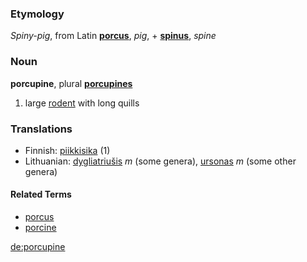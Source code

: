 ===Etymology===
''Spiny-pig'', from Latin '''[[porcus]]''', ''pig'', + '''[[spinus]]''', ''spine''

===Noun===
'''porcupine''', plural '''[[porcupines]]'''

# large [[rodent]] with long quills

=== Translations ===
*Finnish: [[piikkisika]] (1)
*Lithuanian: [[dygliatriušis]] ''m'' (some genera), [[ursonas]] ''m'' (some other genera)

====Related Terms====
*[[porcus]]
*[[porcine]]

[[de:porcupine]]